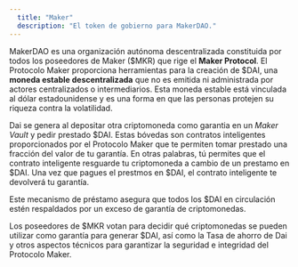 ```yaml
---
  title: "Maker"
  description: "El token de gobierno para MakerDAO."
---
```


MakerDAO es una organización autónoma descentralizada constituida por todos los poseedores de Maker ($MKR) que rige el **Maker Protocol**. El Protocolo Maker proporciona herramientas para la creación de $DAI, una **moneda estable descentralizada** que no es emitida ni administrada por actores centralizados o intermediarios. Esta moneda estable está vinculada al dólar estadounidense y es una forma en que las personas protejen su riqueza contra la volatilidad.

Dai se genera al depositar otra criptomoneda como garantia en un _Maker Vault_ y pedir prestado $DAI. Estas bóvedas son contratos inteligentes proporcionados por el Protocolo Maker que te permiten tomar prestado una fracción del valor de tu garantía. En otras palabras, tú permites que el contrato inteligente resguarde tu criptomoneda a cambio de un prestamo en $DAI. Una vez que pagues el prestmos en $DAI, el contrato inteligente te devolverá tu garantía.

Este mecanismo de préstamo asegura que todos los $DAI en circulación estén respaldados por un exceso de garantía de criptomonedas.

Los poseedores de $MKR votan para decidir qué criptomonedas se pueden utilizar como garantía para generar $DAI, así como la Tasa de ahorro de Dai y otros aspectos técnicos para garantizar la seguridad e integridad del Protocolo Maker.